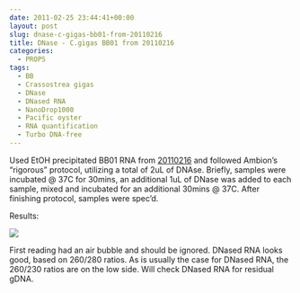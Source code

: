 ```yaml
---
date: 2011-02-25 23:44:41+00:00
layout: post
slug: dnase-c-gigas-bb01-from-20110216
title: DNase - C.gigas BB01 from 20110216
categories:
  - PROPS
tags:
  - BB
  - Crassostrea gigas
  - DNase
  - DNased RNA
  - NanoDrop1000
  - Pacific oyster
  - RNA quantification
  - Turbo DNA-free
---
```


Used EtOH precipitated BB01 RNA from [20110216](/Sam%27s+Working+Notebook+Jan+2011+-+March+2011#sjw20110216) and followed Ambion's "rigorous" protocol, utilizing a total of 2uL of DNAse. Briefly, samples were incubated @ 37C for 30mins, an additional 1uL of DNase was added to each sample, mixed and incubated for an additional 30mins @ 37C. After finishing protocol, samples were spec'd.

Results:

![](https://eagle.fish.washington.edu/Arabidopsis/RNA%20Spec%20Readings/20110225%20DNased%20RNA.JPG)

First reading had an air bubble and should be ignored. DNased RNA looks good, based on 260/280 ratios. As is usually the case for DNased RNA, the 260/230 ratios are on the low side. Will check DNased RNA for residual gDNA.
